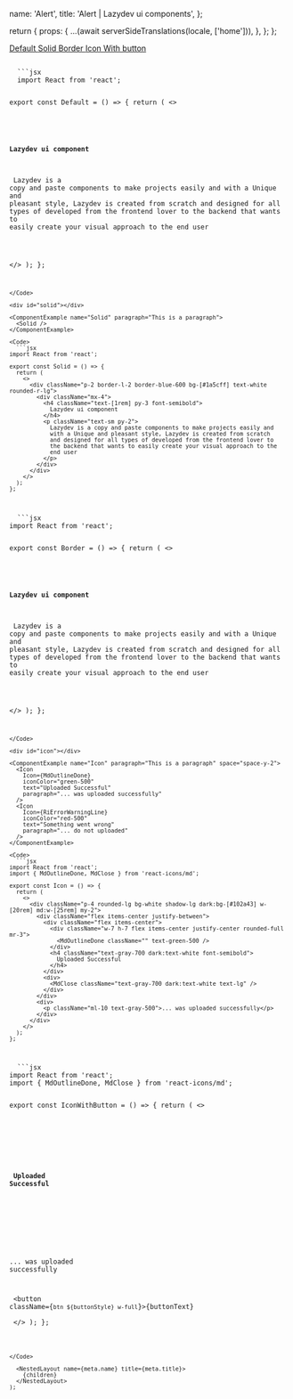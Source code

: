 


  name: 'Alert',
  title: 'Alert | Lazydev ui components',
};

  return {
    props: {
      ...(await serverSideTranslations(locale, ['home'])),
    },
  };
};

<SidebarLink>
  <a href="#default" className="text-right">
    Default
  </a>
  <a href="#solid" className="text-right">
    Solid
  </a>
  <a href="#border" className="text-right">
    Border
  </a>
  <a href="#icon" className="text-right">
    Icon
  </a>
  <a href="#iconWithButton" className="text-right">
    With button
  </a>
</SidebarLink>

<PrevAndNext
  leftPath="/docs/components/button"
  rightPath="/docs/components/loading"
/>

<div id="default"></div>

<ComponentExample name="Default" paragraph="This is a paragraph">
  <Default />
</ComponentExample>

<Code>
  ```jsx
  import React from 'react';

export const Default = () => {
  return (
    <>
      <div className="p-2 border-l-2 border-blue-600 bg-[#1e2639] text-blue-600 rounded-r-lg">
        <div className="mx-4">
          <h4 className="text-[1rem] py-3 font-semibold">
            Lazydev ui component
          </h4>
          <p className="text-sm py-1">
            Lazydev is a copy and paste components to make projects easily and
            with a Unique and pleasant style, Lazydev is created from scratch
            and designed for all types of developed from the frontend lover to
            the backend that wants to easily create your visual approach to the
            end user
          </p>
        </div>
      </div>
    </>
  );
};
````
</Code>

<div id="solid"></div>

<ComponentExample name="Solid" paragraph="This is a paragraph">
  <Solid />
</ComponentExample>

<Code>
  ```jsx
import React from 'react';

export const Solid = () => {
  return (
    <>
      <div className="p-2 border-l-2 border-blue-600 bg-[#1a5cff] text-white rounded-r-lg">
        <div className="mx-4">
          <h4 className="text-[1rem] py-3 font-semibold">
            Lazydev ui component
          </h4>
          <p className="text-sm py-2">
            Lazydev is a copy and paste components to make projects easily and
            with a Unique and pleasant style, Lazydev is created from scratch
            and designed for all types of developed from the frontend lover to
            the backend that wants to easily create your visual approach to the
            end user
          </p>
        </div>
      </div>
    </>
  );
};
````

</Code>

<div id="border"></div>

<ComponentExample name="Border" paragraph="This is a paragraph">
  <Border />
</ComponentExample>

<Code>
  ```jsx
import React from 'react';

export const Border = () => {
  return (
    <>
      <div className="p-2 border-2 border-blue-600 bg-transparent text-blue-600 rounded-r-lg mx-8">
        <div className="mx-4">
          <h4 className="text-[1rem] py-3 font-semibold">
            Lazydev ui component
          </h4>
          <p className="text-sm py-2">
            Lazydev is a copy and paste components to make projects easily and
            with a Unique and pleasant style, Lazydev is created from scratch
            and designed for all types of developed from the frontend lover to
            the backend that wants to easily create your visual approach to the
            end user
          </p>
        </div>
      </div>
    </>
  );
};
````
</Code>

<div id="icon"></div>

<ComponentExample name="Icon" paragraph="This is a paragraph" space="space-y-2">
  <Icon
    Icon={MdOutlineDone}
    iconColor="green-500"
    text="Uploaded Successful"
    paragraph="... was uploaded successfully"
  />
  <Icon
    Icon={RiErrorWarningLine}
    iconColor="red-500"
    text="Something went wrong"
    paragraph="... do not uploaded"
  />
</ComponentExample>

<Code>
  ```jsx
import React from 'react';
import { MdOutlineDone, MdClose } from 'react-icons/md';

export const Icon = () => {
  return (
    <>
      <div className="p-4 rounded-lg bg-white shadow-lg dark:bg-[#102a43] w-[20rem] md:w-[25rem] my-2">
        <div className="flex items-center justify-between">
          <div className="flex items-center">
            <div className="w-7 h-7 flex items-center justify-center rounded-full mr-3">
              <MdOutlineDone className="" text-green-500 />
            </div>
            <h4 className="text-gray-700 dark:text-white font-semibold">
              Uploaded Successful
            </h4>
          </div>
          <div>
            <MdClose className="text-gray-700 dark:text-white text-lg" />
          </div>
        </div>
        <div>
          <p className="ml-10 text-gray-500">... was uploaded successfully</p>
        </div>
      </div>
    </>
  );
};

````
</Code>

<div id="iconWithButton"></div>

<ComponentExample name="Icon with Button" paragraph="This is a paragraph" space="space-y-2">
  <IconWithButton
    Icon={MdOutlineDone}
    iconColor="green-500"
    buttonText="Everything is ok"
    buttonStyle="btn__primary"
    text="Uploaded Successful"
    paragraph="... was uploaded successfully"
  />
  <IconWithButton
    Icon={RiErrorWarningLine}
    iconColor="red-500"
    buttonText="Try again"
    buttonStyle="btn bg-[#ff4757] dark:bg-[#ff4757] text-xs md:text-sm text-white hover:drop-shadow-2xl hover:-translate-y-1"
    text="Something went wrong"
    paragraph="... do not uploaded"
  />
</ComponentExample>

<Code>
  ```jsx
import React from 'react';
import { MdOutlineDone, MdClose } from 'react-icons/md';

export const IconWithButton = () => {
  return (
    <>
      <div className="p-4 rounded-lg bg-white shadow-lg dark:bg-[#102a43] w-[20rem] md:w-[25rem] my-2">
        <div className="flex items-center justify-between">
          <div className="flex items-center">
            <div className="w-7 h-7 flex items-center justify-center rounded-full mr-3">
              <MdOutlineDone className="" text-green-500 />
            </div>
            <h4 className="text-gray-700 dark:text-white font-semibold">
              Uploaded Successful
            </h4>
          </div>
          <div>
            <MdClose className="text-gray-700 dark:text-white text-lg" />
          </div>
        </div>
        <div>
          <p className="ml-10 text-gray-500">... was uploaded successfully</p>
        </div>
        <div className='my-2'>
            <button className={`btn ${buttonStyle} w-full`}>{buttonText}</button>
        </div>
      </div>
    </>
  );
};

````

</Code>

  <NestedLayout name={meta.name} title={meta.title}>
    {children}
  </NestedLayout>
);
